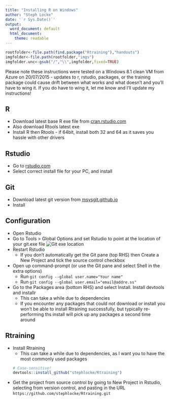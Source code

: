 ```yaml
---
title: "Installing R on Windows"
author: "Steph Locke"
date: '`r Sys.Date()`'
output:
  word_document: default
  html_document:
    theme: readable
---
```

```r
rootfolder<-file.path(find.package("Rtraining"),"handouts")
imgfolder<-file.path(rootfolder,"imgs")
imgfolder.unc<-gsub("/","\\",imgfolder,fixed=TRUE)
```
Please note these instructions were tested on a Windows 8.1 clean VM from Azure on 20/07/2015 - updates to r, rstudio, packages, or the training package could cause drift between what works and what doesn't and you'll have to wing it. If you do have to wing it, let me know and I'll update my instructions!

## R
 * Download latest base R exe file from [cran.rstudio.com](http://cran.rstudio.com/)
 * Also download Rtools latest exe 
 * Install R then Rtools - if 64bit, install both 32 and 64 as it saves you hassle with other drivers

## Rstudio
 * Go to [rstudio.com](http://www.rstudio.com/products/rstudio/download/)
 * Select correct install file for your PC, and install
 
## Git
 * Download latest git version from [msysgit.github.io](https://msysgit.github.io/)
 * Install

## Configuration
 * Open Rstudio
 * Go to Tools > Global Options and set Rstudio to point at the location of your git.exe file
![Git exe location](`r paste0(imgfolder.unc,"\\rstudio-gitfolder.png")`)
 * Restart Rstudio
     + If you don't automatically get the Git pane (top RHS) then Create a New Project and tick the source control checkbox
 * Open up command-prompt (or use the Git pane and select Shell in the extra options)
     + Run `git config --global user.name="Your name"`
     + Run `git config --global user.email="email@addre.ss"`
 * Go to the Packages area (bottom RHS) and select Install. Install devtools and installr
     + This can take a while due to dependencies
     + If you encounter any packages that could not download or install you won't be able to install Rtraining successfully, but typically re-performing ths install will pick up any packages a second time around
 
## Rtraining
 * Install Rtraining
     + This can take a while due to dependencies, as I want you to have the most commonly used packages
```r
# Case-sensitive!
devtools::install_github("stephlocke/Rtraining")
```
 * Get the project from source control by going to New Project in Rstudio, selecting from version control, and pasting in the URL ```https://github.com/stephlocke/Rtraining.git```